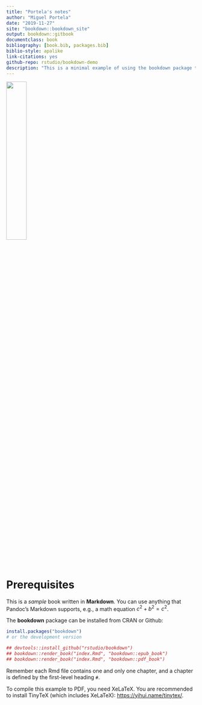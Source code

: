 ```yaml
---
title: "Portela's notes"
author: "Miguel Portela"
date: "2019-11-27"
site: "bookdown::bookdown_site"
output: bookdown::gitbook
documentclass: book
bibliography: [book.bib, packages.bib]
biblio-style: apalike
link-citations: yes
github-repo: rstudio/bookdown-demo
description: "This is a minimal example of using the bookdown package to write a book. The output format for this example is bookdown::gitbook."
---
```

<img src="media/logo.png" width="32.8%" />

# Prerequisites

This is a _sample_ book written in **Markdown**. You can use anything that Pandoc's Markdown supports, e.g., a math equation $c^2 + b^2 = c^2$.

The **bookdown** package can be installed from CRAN or Github:


```r
install.packages("bookdown")
# or the development version

## devtools::install_github("rstudio/bookdown")
## bookdown::render_book("index.Rmd", "bookdown::epub_book")
## bookdown::render_book("index.Rmd", "bookdown::pdf_book")
```

Remember each Rmd file contains one and only one chapter, and a chapter is defined by the first-level heading `#`.

To compile this example to PDF, you need XeLaTeX. You are recommended to install TinyTeX (which includes XeLaTeX): <https://yihui.name/tinytex/>.


